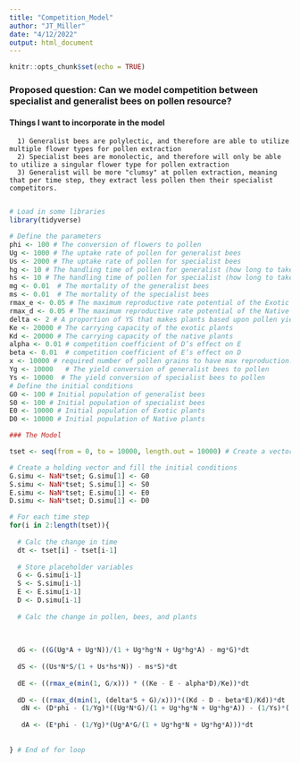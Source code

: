 ```yaml
---
title: "Competition_Model"
author: "JT_Miller"
date: "4/12/2022"
output: html_document
---
```


```r
knitr::opts_chunk$set(echo = TRUE)
```

### Proposed question: Can we model competition between specialist and generalist bees on pollen resource?

#### Things I want to incorporate in the model

      1) Generalist bees are polylectic, and therefore are able to utilize multiple flower types for pollen extraction
      2) Specialist bees are monolectic, and therefore will only be able to utilize a singular flower type for pollen extraction
      3) Generalist will be more "clumsy" at pollen extraction, meaning that per time step, they extract less pollen then their specialist competitors. 
      

```r
# Load in some libraries
library(tidyverse)
```
```r
# Define the parameters
phi <- 100 # The conversion of flowers to pollen 
Ug <- 1000 # The uptake rate of pollen for generalist bees
Us <- 2000 # The uptake rate of pollen for specialist bees
hg <- 10 # The handling time of pollen for generalist (how long to take it back to brood)
hs <- 10 # The handling time of pollen for specialist (how long to take it back to brood)
mg <- 0.01  # The mortality of the generalist bees
ms <- 0.01  # The mortality of the specialist bees
rmax_e <- 0.05 # The maximum reproductive rate potential of the Exotic plant 
rmax_d <- 0.05 # The maximum reproductive rate potential of the Native plant
delta <- 2 # A proportion of YS that makes plants based upon pollen yield
Ke <- 20000 # The carrying capacity of the exotic plants 
Kd <- 20000 # The carrying capacity of the native plants 
alpha <- 0.01 # competition coefficient of D’s effect on E
beta <- 0.01  # competition coefficient of E’s effect on D
x <- 10000 # required number of pollen grains to have max reproduction. 
Yg <- 10000   # The yield conversion of generalist bees to pollen
Ys <- 10000  # The yield conversion of specialist bees to pollen
# Define the initial conditions 
G0 <- 100 # Initial population of generalist bees
S0 <- 100 # Initial population of specialist bees
E0 <- 10000 # Initial population of Exotic plants
D0 <- 10000 # Initial population of Native plants
```

```r
### The Model 

tset <- seq(from = 0, to = 10000, length.out = 10000) # Create a vector of time steps

# Create a holding vector and fill the initial conditions 
G.simu <- NaN*tset; G.simu[1] <- G0
S.simu <- NaN*tset; S.simu[1] <- S0
E.simu <- NaN*tset; E.simu[1] <- E0
D.simu <- NaN*tset; D.simu[1] <- D0

# For each time step
for(i in 2:length(tset)){
  
  # Calc the change in time
  dt <- tset[i] - tset[i-1]
  
  # Store placeholder variables
  G <- G.simu[i-1]
  S <- S.simu[i-1]
  E <- E.simu[i-1]
  D <- D.simu[i-1]
  
  # Calc the change in pollen, bees, and plants 
  
 
  
  dG <- ((G(Ug*A + Ug*N))/(1 + Ug*hg*N + Ug*hg*A) - mg*G)*dt
  
  dS <- ((Us*N*S/(1 + Us*hs*N)) - ms*S)*dt
  
  dE <- ((rmax_e(min(1, G/x))) * ((Ke - E - alpha*D)/Ke))*dt 
  
  dD <- ((rmax_d(min(1, (delta*S + G)/x)))*((Kd - D - beta*E)/Kd))*dt
   dN <- (D*phi - (1/Yg)*((Ug*N*G)/(1 + Ug*hg*N + Ug*hg*A)) - (1/Ys)*((Us*N*S)/(1 + Us*hs*N)))*dt 
  
   dA <- (E*phi - (1/Yg)*(Ug*A*G/(1 + Ug*hg*N + Ug*hg*A)))*dt
  
  
} # End of for loop

```

      